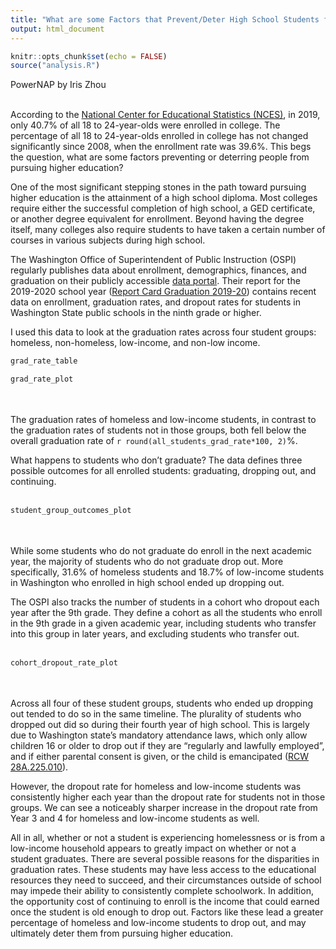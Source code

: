 ```yaml
---
title: "What are some Factors that Prevent/Deter High School Students from Pursuing Higher Education?"
output: html_document
---
```


```r
knitr::opts_chunk$set(echo = FALSE)
source("analysis.R")
```

PowerNAP by Iris Zhou
  \
  \
  
According to the [National Center for Educational Statistics (NCES)](https://nces.ed.gov/programs/digest/d20/tables/dt20_302.60.asp), in 2019, only 40.7% of all 18 to 24-year-olds were enrolled in college. The percentage of all 18 to 24-year-olds enrolled in college has not changed significantly since 2008, when the enrollment rate was 39.6%. This begs the question, what are some factors preventing or deterring people from pursuing higher education?

One of the most significant stepping stones in the path toward pursuing higher education is the attainment of a high school diploma. Most colleges require either the successful completion of high school, a GED certificate, or another degree equivalent for enrollment. Beyond having the degree itself, many colleges also require students to have taken a certain number of courses in various subjects during high school.

The Washington Office of Superintendent of Public Instruction (OSPI) regularly publishes data about enrollment, demographics, finances, and graduation on their publicly accessible [data portal](https://www.k12.wa.us/data-reporting/data-portal). Their report for the 2019-2020 school year ([Report Card Graduation 2019-20](https://data.wa.gov/Education/Report-Card-Graduation-2019-20/gges-4vcv)) contains recent data on enrollment, graduation rates, and dropout rates for students in Washington State public schools in the ninth grade or higher.

I used this data to look at the graduation rates across four student groups: homeless, non-homeless, low-income, and non-low income.

```r
grad_rate_table
```


```r
grad_rate_plot
```
  \
  \
The graduation rates of homeless and low-income students, in contrast to the graduation rates of students not in those groups, both fell below the overall graduation rate of `r round(all_students_grad_rate*100, 2)`%. 


What happens to students who don't graduate? The data defines three possible outcomes for all enrolled students: graduating, dropping out, and continuing. 
  \
  \

```r
student_group_outcomes_plot
```
  \
  \
While some students who do not graduate do enroll in the next academic year, the majority of students who do not graduate drop out. More specifically, 31.6% of homeless students and 18.7% of low-income students in Washington who enrolled in high school ended up dropping out. 

The OSPI also tracks the number of students in a cohort who dropout each year after the 9th grade. They define a cohort as all the students who enroll in the 9th grade in a given academic year, including students who transfer into this group in later years, and excluding students who transfer out.
  \
  \

```r
cohort_dropout_rate_plot
```
  \
  \
Across all four of these student groups, students who ended up dropping out tended to do so in the same timeline. The plurality of students who dropped out did so during their fourth year of high school. This is largely due to Washington state's mandatory attendance laws, which only allow children 16 or older to drop out if they are "regularly and lawfully employed", and if either parental consent is given, or the child is emancipated ([RCW 28A.225.010](https://app.leg.wa.gov/rcw/default.aspx?cite=28a.225.010)). 

However, the dropout rate for homeless and low-income students was consistently higher each year than the dropout rate for students not in those groups. We can see a noticeably sharper increase in the dropout rate from Year 3 and 4 for homeless and low-income students as well. 

All in all, whether or not a student is experiencing homelessness or is from a low-income household appears to greatly impact on whether or not a student graduates. There are several possible reasons for the disparities in graduation rates. These students may have less access to the educational resources they need to succeed, and their circumstances outside of school may impede their ability to consistently complete schoolwork. In addition, the opportunity cost of continuing to enroll is the income that could earned once the student is old enough to drop out. Factors like these lead a greater percentage of homeless and low-income students to drop out, and may ultimately deter them from pursuing higher education. 

  \
  \
  \